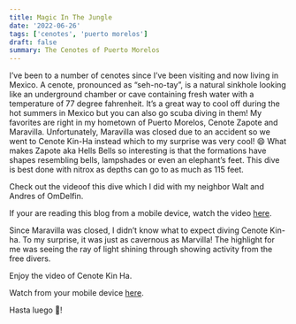 ```yaml
---
title: Magic In The Jungle
date: '2022-06-26'
tags: ['cenotes', 'puerto morelos']
draft: false
summary: The Cenotes of Puerto Morelos
---
```


I’ve been to a number of cenotes since I’ve been visiting and now living in Mexico. A cenote, pronounced as “seh-no-tay”, is a natural sinkhole looking like an underground chamber or cave containing fresh water with a temperature of 77 degree fahrenheit. It’s a great way to cool off during the hot summers in Mexico but you can also go scuba diving in them! My favorites are right in my hometown of Puerto Morelos, Cenote Zapote and Maravilla. Unfortunately, Maravilla was closed due to an accident so we went to Cenote Kin-Ha instead which to my surprise was very cool! 😄 What makes Zapote aka Hells Bells so interesting is that the formations have shapes resembling bells, lampshades or even an elephant’s feet. This dive is best done with nitrox as depths can go to as much as 115 feet.

Check out the videoof this dive which I did with my neighbor Walt and Andres of OmDelfin.

<YouTube embedId="dhb8Fer5SKg?si=Xowplnn5rAL_Y_l9" />

If your are reading this blog from a mobile device, watch the video [here](https://www.youtube.com/watch?v=dhb8Fer5SKg).

Since Maravilla was closed, I didn’t know what to expect diving Cenote Kin-ha. To my surprise, it was just as cavernous as Marvilla! The highlight for me was seeing the ray of light shining through showing activity from the free divers.

Enjoy the video of Cenote Kin Ha.

<YouTube embedId="9g51X7j6bmA?si=kwrq8BKPlu_FvCqg" />

Watch from your mobile device [here](https://www.youtube.com/watch?v=9g51X7j6bmA).

Hasta luego 👋!
